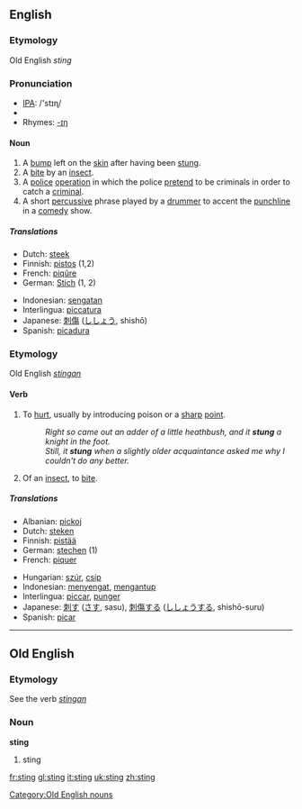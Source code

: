 ==English==

===Etymology===
Old English ''sting''

===Pronunciation===
*[[w:IPA|IPA]]: /'stɪɳ/
*{{audio|en-us-sting.ogg|Audio (US)}}
*Rhymes: [[Rhymes:English:-ɪŋ|-ɪŋ]]

====Noun====
{{en-noun}}

# A [[bump]] left on the [[skin]] after having been [[stung]].
# A [[bite]] by an [[insect]].
# A [[police]] [[operation]] in which the police [[pretend]] to be criminals in order to catch a [[criminal]].
# A short [[percussive]] phrase played by a [[drummer]] to accent the [[punchline]] in a [[comedy]] show.

=====Translations=====
{{top}}
*Dutch: [[steek]]
*Finnish: [[pistos]] (1,2)
*French: [[piqûre]]
*German: [[Stich]] {{m}} (1, 2)
{{mid}}
*Indonesian: [[sengat|sengatan]]
*Interlingua: [[piccatura]]
*Japanese: [[刺傷]] ([[ししょう]], shishō)
*Spanish: [[picadura]]
{{bottom}}

===Etymology===
Old English ''[[stingan]]''
====Verb====
{{irregverb|'''to sting'''|'''[[stings]]'''|'''[[stung]]'''|'''[[stung]]'''|'''[[stinging]]'''}}

# To [[hurt]], usually by introducing poison or a [[sharp]] [[point]].
#:''Right so came out an adder of a little heathbush, and it '''stung''' a knight in the foot.''
#:''Still, it '''stung''' when a slightly older acquaintance asked me why I couldn't do any better.''
# Of an [[insect]], to [[bite]].

=====Translations=====
{{top}}
*Albanian: [[pickoj]]
*Dutch: [[steken]]
*Finnish: [[pistää]]
*German: [[stechen]] (1)
*French: [[piquer]]
{{mid}}
*Hungarian: [[szúr]], [[csíp]]
*Indonesian: [[sengat|menyengat]], [[antup|mengantup]]
*Interlingua: [[piccar]], [[punger]]
*Japanese: [[刺す]] ([[さす]], sasu), [[刺傷]]する ([[ししょう]]する, shishō-suru)
*Spanish: [[picar]]
{{bottom}}

----

==Old English==
===Etymology===
See the verb ''[[stingan]]''
===Noun===
'''sting'''

# sting

[[Category:Old English nouns]]

[[fr:sting]]
[[gl:sting]]
[[it:sting]]
[[uk:sting]]
[[zh:sting]]